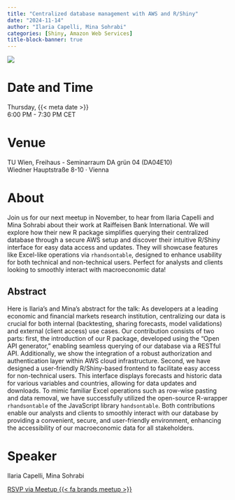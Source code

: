 ```yaml
---
title: "Centralized database management with AWS and R/Shiny"
date: "2024-11-14"
author: "Ilaria Capelli, Mina Sohrabi"
categories: [Shiny, Amazon Web Services]
title-block-banner: true
---
```


![](202411.png){fig-alt="Flyer for the R-Ladies Vienna November 2024 event. All information described is available in the main text below."}

# Date and Time

Thursday, {{< meta date >}}  
6:00 PM - 7:30 PM CET

# Venue

TU Wien, Freihaus - Seminarraum DA grün 04 (DA04E10)  
Wiedner Hauptstraße 8-10 · Vienna

# About

Join us for our next meetup in November, to hear from Ilaria Capelli and Mina Sohrabi about their work at Raiffeisen Bank International. We will explore how their new R package simplifies querying their centralized database through a secure AWS setup and discover their intuitive R/Shiny interface for easy data access and updates. They will showcase features like Excel-like operations via `rhandsontable`, designed to enhance usability for both technical and non-technical users. Perfect for analysts and clients looking to smoothly interact with macroeconomic data!

## Abstract

Here is Ilaria's and Mina's abstract for the talk: As developers at a leading economic and financial markets research institution, centralizing our data is crucial for both internal (backtesting, sharing forecasts, model validations) and external (client access) use cases. Our contribution consists of two parts: first, the introduction of our R package, developed using the “Open API generator,” enabling seamless querying of our database via a RESTful API. Additionally, we show the integration of a robust authorization and authentication layer within AWS cloud infrastructure. Second, we have designed a user-friendly R/Shiny-based frontend to facilitate easy access for non-technical users. This interface displays forecasts and historic data for various variables and countries, allowing for data updates and downloads. To mimic familiar Excel operations such as row-wise pasting and data removal, we have successfully utilized the open-source R-wrapper `rhandsontable` of the JavaScript library `handsontable`. Both contributions enable our analysts and clients to smoothly interact with our database by providing a convenient, secure, and user-friendly environment, enhancing the accessibility of our macroeconomic data for all stakeholders.

# Speaker

Ilaria Capelli, Mina Sohrabi

[RSVP via Meetup {{< fa brands meetup >}}](https://www.meetup.com/rladies-vienna/events/304307098){.btn .btn-outline-primary .rsvp}
